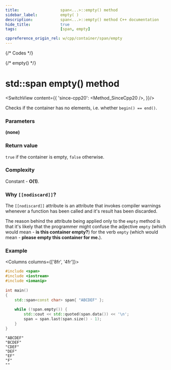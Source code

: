 ```yaml
---
title:					span<...>::empty() method
sidebar_label:			empty( )
description:			span<...>::empty() method C++ documentation
hide_title:				true
tags:					[span, empty]

cppreference_origin_rel: w/cpp/container/span/empty
---
```



{/* Codes */}

{/* empty() */}

# std::span empty() method

<SwitchView content={{
	'since-cpp20': <Method_SinceCpp20 />,
}}/>

Checks if the container has no elements, i.e. whether `begin() == end()`.

### Parameters

**(none)**

### Return value

`true` if the container is empty, `false` otherwise.

### Complexity

Constant - **O(1)**.

### Why `[[nodiscard]]`?

The `[[nodiscard]]` attribute is an attribute that invokes compiler warnings whenever
a function has been called and it's result has been discarded.

The reason behind the attribute being applied only to the `empty` method is that
it's likely that the programmer might confuse the adjective `empty` (which would mean - **is this container empty?**)
for the verb `empty` (which would mean - **please empty this container for me.**).

### Example

<Columns columns={['8fr', '4fr']}>
<div>

```cpp title='Main.cpp' showLineNumbers
#include <span>
#include <iostream>
#include <iomanip>
 
int main()
{
    std::span<const char> span{ "ABCDEF" };
 
    while (!span.empty()) {
        std::cout << std::quoted(span.data()) << '\n';
        span = span.last(span.size() - 1);
    }
}
```

</div>
<div>

```plaintext title="Possible output"
"ABCDEF"
"BCDEF"
"CDEF"
"DEF"
"EF"
"F"
""
```

</div>
</Columns>
